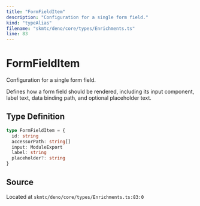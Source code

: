 ```yaml
---
title: "FormFieldItem"
description: "Configuration for a single form field."
kind: "typeAlias"
filename: "skmtc/deno/core/types/Enrichments.ts"
line: 83
---
```


# FormFieldItem

Configuration for a single form field.

Defines how a form field should be rendered, including its input component,
label text, data binding path, and optional placeholder text.

## Type Definition

```typescript
type FormFieldItem = {
  id: string
  accessorPath: string[]
  input: ModuleExport
  label: string
  placeholder?: string
}
```

## Source

Located at `skmtc/deno/core/types/Enrichments.ts:83:0`

